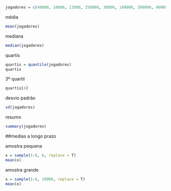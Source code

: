 ```{r}
jogadores = c(40000, 18000, 12000, 250000, 30000, 140000, 300000, 40000, 800000)
```
média
```{r}
mean(jogadores)
```
mediana
```{r}
median(jogadores)
```
quartis
```{r}
quartis = quantile(jogadores)
quartis
```
3º quartil
```{r}
quartis[4]
```
desvio padrão
```{r}
sd(jogadores)
```
resumo
```{r}
summary(jogadores)
```
##medias a longo prazo 

amostra pequena
```{r}
x = sample(1:6, 6, replace = T)
mean(x)
```
amostra grande
```{r}
x = sample(1:6, 10000, replace = T)
mean(x)
```


